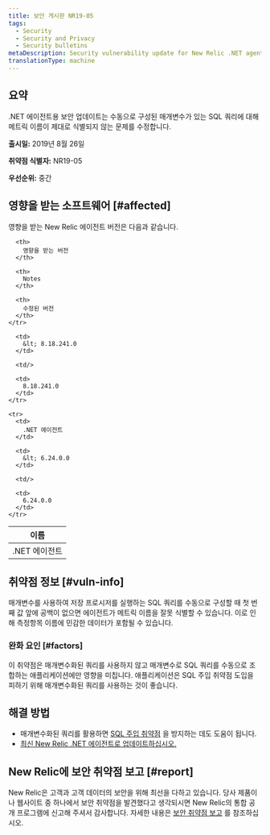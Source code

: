 ```yaml
---
title: 보안 게시판 NR19-05
tags:
  - Security
  - Security and Privacy
  - Security bulletins
metaDescription: Security vulnerability update for New Relic .NET agent.
translationType: machine
---
```


## 요약

.NET 에이전트용 보안 업데이트는 수동으로 구성된 매개변수가 있는 SQL 쿼리에 대해 메트릭 이름이 제대로 식별되지 않는 문제를 수정합니다.

**출시일:** 2019년 8월 26일

**취약점 식별자:** NR19-05

**우선순위:** 중간

## 영향을 받는 소프트웨어 [#affected]

영향을 받는 New Relic 에이전트 버전은 다음과 같습니다.

<table>
  <thead>
    <tr>
      <th>
        이름
      </th>

      <th>
        영향을 받는 버전
      </th>

      <th>
        Notes
      </th>

      <th>
        수정된 버전
      </th>
    </tr>
  </thead>

  <tbody>
    <tr>
      <td>
        .NET 에이전트
      </td>

      <td>
        &lt; 8.18.241.0
      </td>

      <td/>

      <td>
        8.18.241.0
      </td>
    </tr>

    <tr>
      <td>
        .NET 에이전트
      </td>

      <td>
        &lt; 6.24.0.0
      </td>

      <td/>

      <td>
        6.24.0.0
      </td>
    </tr>
  </tbody>
</table>

## 취약점 정보 [#vuln-info]

매개변수를 사용하여 저장 프로시저를 실행하는 SQL 쿼리를 수동으로 구성할 때 첫 번째 값 앞에 공백이 없으면 에이전트가 메트릭 이름을 잘못 식별할 수 있습니다. 이로 인해 측정항목 이름에 민감한 데이터가 포함될 수 있습니다.

### 완화 요인 [#factors]

이 취약점은 매개변수화된 쿼리를 사용하지 않고 매개변수로 SQL 쿼리를 수동으로 조합하는 애플리케이션에만 영향을 미칩니다. 애플리케이션은 SQL 주입 취약점 도입을 피하기 위해 매개변수화된 쿼리를 사용하는 것이 좋습니다.

## 해결 방법

* 매개변수화된 쿼리를 활용하면 [SQL 주입 취약점](https://docs.microsoft.com/en-us/sql/relational-databases/security/sql-injection) 을 방지하는 데도 도움이 됩니다.
* [최신 New Relic .NET 에이전트로 업데이트하십시오.](/docs/agents/net-agent/installation/update-net-agent)

## New Relic에 보안 취약점 보고 [#report]

New Relic은 고객과 고객 데이터의 보안을 위해 최선을 다하고 있습니다. 당사 제품이나 웹사이트 중 하나에서 보안 취약점을 발견했다고 생각되시면 New Relic의 통합 공개 프로그램에 신고해 주셔서 감사합니다. 자세한 내용은 [보안 취약점 보고](/docs/security/new-relic-security/data-privacy/reporting-security-vulnerabilities) 를 참조하십시오.